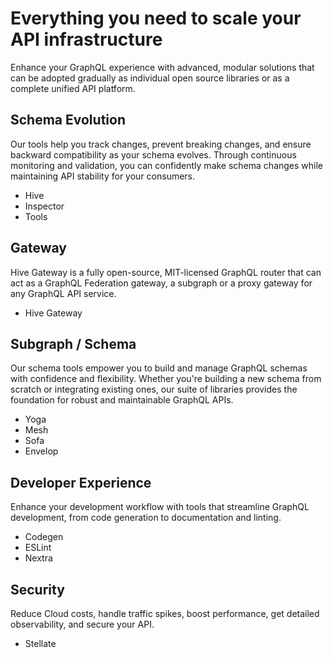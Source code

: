 <EcosystemHeader>

# Everything you need to scale your API infrastructure

Enhance your GraphQL experience with advanced, modular solutions that can be adopted gradually as
individual open source libraries or as a complete unified API platform.

</EcosystemHeader>

## Schema Evolution

Our tools help you track changes, prevent breaking changes, and ensure backward compatibility as
your schema evolves. Through continuous monitoring and validation, you can confidently make schema
changes while maintaining API stability for your consumers.

- Hive
- Inspector
- Tools

## Gateway

Hive Gateway is a fully open-source, MIT-licensed GraphQL router that can act as a GraphQL
Federation gateway, a subgraph or a proxy gateway for any GraphQL API service.

- Hive Gateway

## Subgraph / Schema

Our schema tools empower you to build and manage GraphQL schemas with confidence and flexibility.
Whether you're building a new schema from scratch or integrating existing ones, our suite of
libraries provides the foundation for robust and maintainable GraphQL APIs.

- Yoga
- Mesh
- Sofa
- Envelop

## Developer Experience

Enhance your development workflow with tools that streamline GraphQL development, from code
generation to documentation and linting.

- Codegen
- ESLint
- Nextra

## Security

Reduce Cloud costs, handle traffic spikes, boost performance, get detailed observability, and secure
your API.

- Stellate
